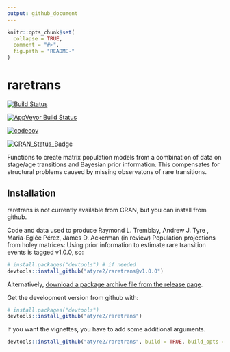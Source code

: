 ```yaml
---
output: github_document
---
```


<!-- README.md is generated from README.Rmd. Please edit that file -->

```r
knitr::opts_chunk$set(
  collapse = TRUE,
  comment = "#>",
  fig.path = "README-"
)
```

# raretrans

[![Build Status](https://travis-ci.com/atyre2/raretrans.svg?token=fZ6v1nEUhWRrRW3uj9TH&branch=master)](https://travis-ci.com/atyre2/raretrans)

[![AppVeyor Build Status](https://ci.appveyor.com/api/projects/status/github/atyre2/raretrans?branch=master&svg=true)](https://ci.appveyor.com/project/atyre2/raretrans)

[![codecov](https://codecov.io/gh/atyre2/raretrans/branch/master/graph/badge.svg?token=NWFl8m4owW)](https://codecov.io/gh/atyre2/raretrans)


[![CRAN_Status_Badge](http://www.r-pkg.org/badges/version/raretrans)](https://cran.r-project.org/package=raretrans)

Functions to create matrix population models from a combination
    of data on stage/age transitions and Bayesian prior information. This 
    compensates for structural problems caused by missing observatons of rare
    transitions. 

## Installation

raretrans is not currently available from CRAN, but you can install from github.

Code and data used to produce Raymond L. Tremblay, Andrew J. Tyre , Maria-Eglée Pérez, James D. Ackerman (in review) Population projections from holey matrices: Using prior information to estimate rare transition events is tagged v1.0.0, so:

```r
# install.packages("devtools") # if needed
devtools::install_github("atyre2/raretrans@v1.0.0")
```

Alternatively, [download a package archive file from the release page](https://github.com/atyre2/raretrans/releases). 

Get the development version from github with:

```r
# install.packages("devtools")
devtools::install_github("atyre2/raretrans")
```
If you want the vignettes, you have to add some additional arguments.

```r
devtools::install_github("atyre2/raretrans", build = TRUE, build_opts = c("--no-resave-data", "--no-manual"))
```

